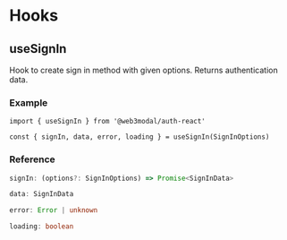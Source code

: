 
# Hooks

## useSignIn

Hook to create sign in method with given options. Returns authentication data.

### Example

```tsx
import { useSignIn } from '@web3modal/auth-react'

const { signIn, data, error, loading } = useSignIn(SignInOptions)
```

### Reference

```ts
signIn: (options?: SignInOptions) => Promise<SignInData>
```

```ts
data: SignInData
```

```ts
error: Error | unknown
```

```ts
loading: boolean
```

<SignInReference />
